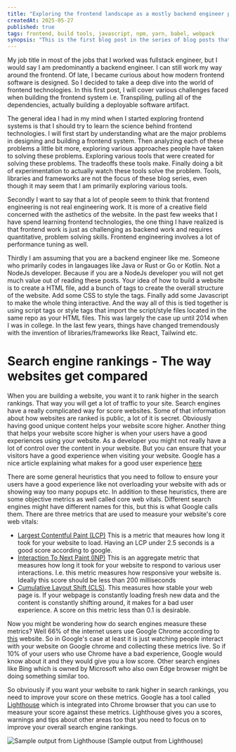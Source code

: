 ```yaml
---
title: "Exploring the frontend landscape as a mostly backend engineer part I - Build tools"
createdAt: 2025-05-27
published: true
tags: frontend, build tools, javascript, npm, yarn, babel, webpack
synopsis: "This is the first blog post in the series of blog posts that I intend to write. In this series I explore the frontend landscape, along with some of the most important front end technologies as a primarily backend engineer. In this first post, I explore three types of tools that are involved in the creation of a frontend system. All three are involved in the build process of a frontend system. I will first start with transpillers. Then move on to package management systems. And then finally bundling software that actually creates deployable frontend software. I explore various tools in all the three categories. Talk about the tradeoffs and the exact problems that these tools solve. Along with some examples and sample code."
---
```


My job title in most of the jobs that I worked was fullstack engineer, but I would say I am predominantly a backend engineer. 
I can still work my way around the frontend. Of late, I became curious about how modern frontend software is designed. So I decided to take a deep dive
into the world of frontend technologies. In this first post, I will cover various challenges faced when building the frontend system i.e. Transpiling, 
pulling all of the dependencies, actually building a deployable software artifact.

The general idea I had in my mind when I started exploring frontend systems is that I should try to learn the science behind frontend technologies. I will first 
start by understanding what are the major problems in designing and building a frontend system. Then analyzing each of these problems a little bit more, 
exploring various approaches people have taken to solving these problems. Exploring various tools that were created for solving these problems. 
The tradeoffs these tools make. Finally doing a bit of experimentation to actually watch these tools solve the problem. Tools, libraries 
and frameworks are not the focus of these blog series, even though it may seem that I am primarily exploring various tools. 

Secondly I want to say that a lot of people seem to think that frontend engineering is not real engineering work. It is more of a creative field concerned
with the asthetics of the website. In the past few weeks that I have spend learning frontend technologies, the one thing I have realized is that frontend
work is just as challenging as backend work and requires quantitative, problem solving skills. Frontend engineering involves a lot of performance tuning as
well.

Thirdly I am assuming that you are a backend engineer like me. Someone who primarily codes in langauages like Java or Rust or Go or Kotlin. Not a NodeJs
developer. Because if you are a NodeJs developer you will not get much value out of reading these posts. Your idea of how to build a website is to create
a HTML file, add a bunch of tags to create the overall structure of the website. Add some CSS to style the tags. Finally add some Javascript to make the
whole thing interactive. And the way all of this is tied together is using script tags or style tags that import the script/style files located in the same 
repo as your HTML files. This was largely the case up until 2014 when I was in college. In the last few years, things have changed tremendously with the
invention of libraries/frameworks like React, Tailwind etc. 

# Search engine rankings - The way websites get compared

When you are building a website, you want it to rank higher in the search rankings. That way you will get a lot of traffic to your site. Search engines
have a really complicated way for score websites. Some of that information about how websites are ranked is public, a lot of it is secret. Obviously having
good unique content helps your website score higher. Another thing that helps your website score higher is when your users have a good experiences using
your website. As a developer you might not really have a lot of control over the content in your website. But you can ensure that your visitors have a
good experience when visiting your website. Google has a nice article explaining what makes for a good user experience [here](https://developers.google.com/search/docs/appearance/page-experience)

There are some general heuristics that you need to follow to ensure your users have a good experience like not overloading your website with ads or showing 
way too many popups etc. In addition to these heuristics, there are some objective metrics as well called core web vitals. Different search engines might
have different names for this, but this is what Google calls them. There are three metrics that are used to measure your website's core web vitals:

- [Largest Contentful Paint (LCP)](https://web.dev/articles/lcp) This is a metric that meaures how long it took for your website to load. 
Having an LCP under 2.5 seconds is a good score according to google.
- [Interaction To Next Paint (INP)](https://web.dev/articles/inp) This is an aggregate metric that measures how long it took for your website to
respond to various user interactions. I.e. this metric measures how responsive your website is. Ideally this score should be less than 200 milliseconds
- [Cumulative Layout Shift (CLS)](https://web.dev/articles/cls). This measures how stable your web page is. If your webpage is constantly loading
fresh new data and the content is constantly shifting around, it makes for a bad user experience. A score on this metric less than 0.1 is desirable.

Now you might be wondering how do search engines measure these metrics? Well 66% of the internet users use Google Chrome according to 
[this](https://gs.statcounter.com/browser-market-share/) website. So in Google's case at least it is just watching people interact with your website on
Google chrome and collecting these metrics live. So if 10% of your users who use Chrome have a bad experience, Google would know about it and they would
give you a low score. Other search engines like Bing which is owned by Microsoft who also own Edge browser might be doing something similar too. 

So obviously if you want your website to rank higher in search rankings, you need to improve your score on these metrics. Google has a tool called 
[Lighthouse](https://developer.chrome.com/docs/lighthouse/) which is integrated into Chrome browser that you can use to measure your score against 
these metrics. Lighthouse gives you a scores, warnings and tips about other areas too that you need to focus on to improve your overall search engine
rankings.

![Sample output from Lighthouse](/posts/exploring_frontend_tech_as_a_backend_eng_part1/Lighthouse.png)
(Sample output from Lighthouse)


